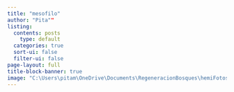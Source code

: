 ```yaml
---
title: "mesofilo"
author: "Pita""
listing:
  contents: posts
    type: default
  categories: true
  sort-ui: false
  filter-ui: false
page-layout: full
title-block-banner: true
image: "C:\Users\pitam\OneDrive\Documents\RegeneracionBosques\hemiFotos\PARCELA1\bosqueIcon.JPG"
---
```


